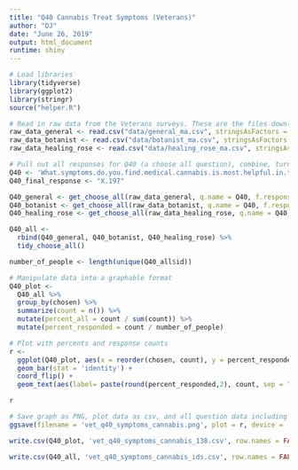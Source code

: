 ```yaml
---
title: "Q40 Cannabis Treat Symptoms (Veterans)"
author: "DJ"
date: "June 26, 2019"
output: html_document
runtime: shiny
---
```


```r
# Load libraries
library(tidyverse)
library(ggplot2)
library(stringr)
source("helper.R")
```

```r
# Read in raw data from the Veterans surveys. These are the files downloaded from survey monkey saved as a .csv
raw_data_general <- read.csv("data/general_ma.csv", stringsAsFactors = FALSE)
raw_data_botanist <- read.csv("data/botanist_ma.csv", stringsAsFactors = FALSE)
raw_data_healing_rose <- read.csv("data/healing_rose_ma.csv", stringsAsFactors = FALSE)
```

```r
# Pull out all responses for Q40 (a choose all question), combine, turn into a tidy data format for further processing then determine 'question n'
Q40 <- 'What.symptoms.do.you.find.medical.cannabis.is.most.helpful.in.treating.alleviating...Please.select.all.that.apply.'
Q40_final_response <- "X.197"

Q40_general <- get_choose_all(raw_data_general, q.name = Q40, f.response = Q40_final_response)
Q40_botanist <- get_choose_all(raw_data_botanist, q.name = Q40, f.response = Q40_final_response)
Q40_healing_rose <- get_choose_all(raw_data_healing_rose, q.name = Q40, f.response = Q40_final_response)

Q40_all <- 
  rbind(Q40_general, Q40_botanist, Q40_healing_rose) %>%
  tidy_choose_all()

number_of_people <- length(unique(Q40_all$id))
```

```r
# Manipulate data into a graphable format
Q40_plot <-
  Q40_all %>%
  group_by(chosen) %>%
  summarize(count = n()) %>%
  mutate(percent_all = count / sum(count)) %>%
  mutate(percent_responded = count / number_of_people)
```

```r
# Plot with percents and response counts
r <- 
  ggplot(Q40_plot, aes(x = reorder(chosen, count), y = percent_responded)) +
  geom_bar(stat = 'identity') +
  coord_flip() +
  geom_text(aes(label= paste(round(percent_responded,2), count, sep = "***")))

r
```

```r
# Save graph as PNG, plot data as csv, and all question data including response IDs as csv (save question n and N at end of plot file as "_x.x")
ggsave(filename = 'vet_q40_symptoms_cannabis.png', plot = r, device = 'png')

write.csv(Q40_plot, 'vet_q40_symptoms_cannabis_138.csv', row.names = FALSE)

write.csv(Q40_all, 'vet_q40_symptoms_cannabis_ids.csv', row.names = FALSE)
```
